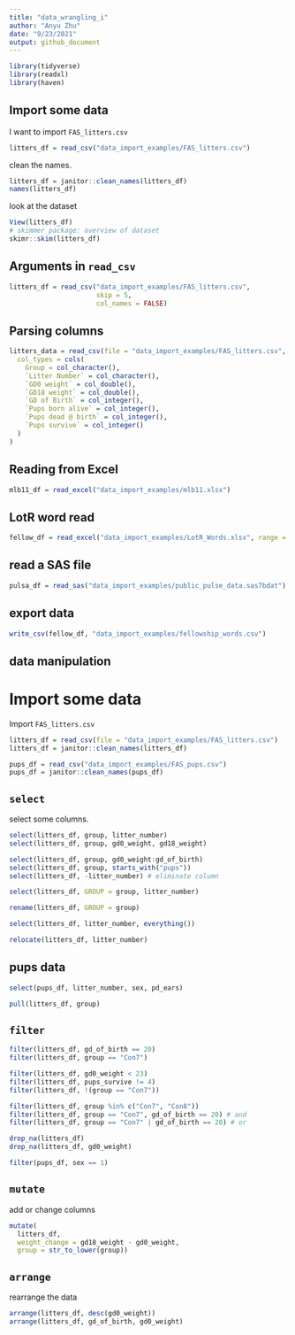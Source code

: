 ```yaml
---
title: "data_wrangling_i"
author: "Anyu Zhu"
date: "9/23/2021"
output: github_document
---
```


```r
library(tidyverse)
library(readxl)
library(haven)
```
## Import some data

I want to import `FAS_litters.csv`
```r
litters_df = read_csv("data_import_examples/FAS_litters.csv")
```

clean the names.
```r
litters_df = janitor::clean_names(litters_df)
names(litters_df)
```

look at the dataset
```r
View(litters_df)
# skimmer package: overview of dataset
skimr::skim(litters_df)
```

## Arguments in `read_csv`
```r
litters_df = read_csv("data_import_examples/FAS_litters.csv",
                      skip = 5,
                      col_names = FALSE)
```
## Parsing columns
```r
litters_data = read_csv(file = "data_import_examples/FAS_litters.csv",
  col_types = cols(
    Group = col_character(),
    `Litter Number` = col_character(),
    `GD0 weight` = col_double(),
    `GD18 weight` = col_double(),
    `GD of Birth` = col_integer(),
    `Pups born alive` = col_integer(),
    `Pups dead @ birth` = col_integer(),
    `Pups survive` = col_integer()
  )
)
```

## Reading from Excel
```r
mlb11_df = read_excel("data_import_examples/mlb11.xlsx")
```

## LotR word read
```r
fellow_df = read_excel("data_import_examples/LotR_Words.xlsx", range = "B3:D6")
```

## read a SAS file
```r
pulsa_df = read_sas("data_import_examples/public_pulse_data.sas7bdat")
```

## export data
```r
write_csv(fellow_df, "data_import_examples/fellowship_words.csv")
```

## data manipulation

# Import some data
Import `FAS_litters.csv
`
```r
litters_df = read_csv(file = "data_import_examples/FAS_litters.csv")
litters_df = janitor::clean_names(litters_df)

pups_df = read_csv("data_import_examples/FAS_pups.csv")
pups_df = janitor::clean_names(pups_df)
```
## `select`
select some columns.

```r
select(litters_df, group, litter_number)
select(litters_df, group, gd0_weight, gd18_weight)

select(litters_df, group, gd0_weight:gd_of_birth)
select(litters_df, group, starts_with("pups"))
select(litters_df, -litter_number) # eliminate column

select(litters_df, GROUP = group, litter_number)

rename(litters_df, GROUP = group)

select(litters_df, litter_number, everything())

relocate(litters_df, litter_number)
```

## pups data
```r
select(pups_df, litter_number, sex, pd_ears)

pull(litters_df, group)
```

## `filter`

```r
filter(litters_df, gd_of_birth == 20)
filter(litters_df, group == "Con7")

filter(litters_df, gd0_weight < 23)
filter(litters_df, pups_survive != 4)
filter(litters_df, !(group == "Con7"))

filter(litters_df, group %in% c("Con7", "Con8"))
filter(litters_df, group == "Con7", gd_of_birth == 20) # and
filter(litters_df, group == "Con7" | gd_of_birth == 20) # or

drop_na(litters_df)
drop_na(litters_df, gd0_weight)

filter(pups_df, sex == 1)
```
## `mutate`
add or change columns

```r
mutate(
  litters_df, 
  weight_change = gd18_weight - gd0_weight,
  group = str_to_lower(group))
```

## `arrange`
rearrange the data
```r
arrange(litters_df, desc(gd0_weight))
arrange(litters_df, gd_of_birth, gd0_weight)

```


